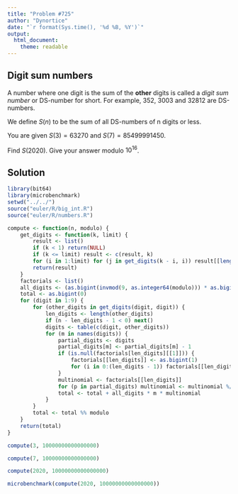 ```yaml
---
title: "Problem #725"
author: "Dynortice"
date: "`r format(Sys.time(), '%d %B, %Y')`"
output:
  html_document:
    theme: readable
---
```


## Digit sum numbers

A number where one digit is the sum of the **other** digits is called a *digit sum number* or DS-number for short. For example, $352$, $3003$ and $32812$ are DS-numbers.

We define $S(n)$ to be the sum of all DS-numbers of n digits or less.

You are given $S(3) = 63270$ and $S(7) = 85499991450$.

Find $S(2020)$. Give your answer modulo $10 ^ {16}$.

## Solution

```r
library(bit64)
library(microbenchmark)
setwd("../../")
source("euler/R/big_int.R")
source("euler/R/numbers.R")
```

```r
compute <- function(n, modulo) {
    get_digits <- function(k, limit) {
        result <- list()
        if (k < 1) return(NULL)
        if (k <= limit) result <- c(result, k)
        for (i in 1:limit) for (j in get_digits(k - i, i)) result[[length(result) + 1]] <- c(i, j)
        return(result)
    }
    factorials <- list()
    all_digits <- (as.bigint(invmod(9, as.integer64(modulo))) * as.bigint(powmod(10, n, modulo) - 1)) %% modulo
    total <- as.bigint(0)
    for (digit in 1:9) {
        for (other_digits in get_digits(digit, digit)) {
            len_digits <- length(other_digits)
            if (n - len_digits - 1 < 0) next()
            digits <- table(c(digit, other_digits))
            for (m in names(digits)) {
                partial_digits <- digits
                partial_digits[m] <- partial_digits[m] - 1
                if (is.null(factorials[len_digits][[1]])) {
                    factorials[[len_digits]] <- as.bigint(1)
                    for (i in 0:(len_digits - 1)) factorials[[len_digits]] %*=% as.bigint(n - i - 1)
                }
                multinomial <- factorials[[len_digits]]
                for (p in partial_digits) multinomial <- multinomial %/% factorial(p)
                total <- total + all_digits * m * multinomial
            }
        }
        total <- total %% modulo
    }
    return(total)
}
```

```r
compute(3, 10000000000000000)
```
```r
compute(7, 10000000000000000)
```
```r
compute(2020, 10000000000000000)
```

```r
microbenchmark(compute(2020, 10000000000000000))
```
